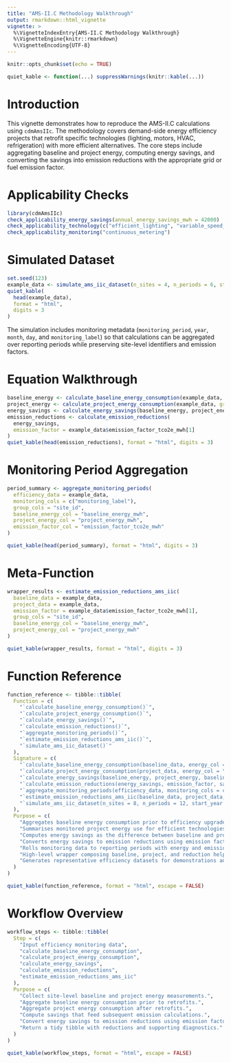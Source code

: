 ```yaml
---
title: "AMS-II.C Methodology Walkthrough"
output: rmarkdown::html_vignette
vignette: >
  %\VignetteIndexEntry{AMS-II.C Methodology Walkthrough}
  %\VignetteEngine{knitr::rmarkdown}
  %\VignetteEncoding{UTF-8}
---
```


```r
knitr::opts_chunk$set(echo = TRUE)
```
```r
quiet_kable <- function(...) suppressWarnings(knitr::kable(...))
```


# Introduction

This vignette demonstrates how to reproduce the AMS-II.C calculations using
`cdmAmsIIc`. The methodology covers demand-side energy efficiency projects that
retrofit specific technologies (lighting, motors, HVAC, refrigeration) with more
efficient alternatives. The core steps include aggregating baseline and project
energy, computing energy savings, and converting the savings into emission
reductions with the appropriate grid or fuel emission factor.

# Applicability Checks

```r
library(cdmAmsIIc)
check_applicability_energy_savings(annual_energy_savings_mwh = 42000)
check_applicability_technology(c("efficient_lighting", "variable_speed_drives"))
check_applicability_monitoring("continuous_metering")
```

# Simulated Dataset

```r
set.seed(123)
example_data <- simulate_ams_iic_dataset(n_sites = 4, n_periods = 6, start_year = 2024, start_month = 7)
quiet_kable(
  head(example_data),
  format = "html",
  digits = 3
)
```

The simulation includes monitoring metadata (`monitoring_period`, `year`,
`month`, `day`, and `monitoring_label`) so that calculations can be aggregated
over reporting periods while preserving site-level identifiers and emission
factors.

# Equation Walkthrough

```r
baseline_energy <- calculate_baseline_energy_consumption(example_data, group_cols = "site_id")
project_energy <- calculate_project_energy_consumption(example_data, group_cols = "site_id")
energy_savings <- calculate_energy_savings(baseline_energy, project_energy)
emission_reductions <- calculate_emission_reductions(
  energy_savings,
  emission_factor = example_data$emission_factor_tco2e_mwh[1]
)
quiet_kable(head(emission_reductions), format = "html", digits = 3)
```

# Monitoring Period Aggregation

```r
period_summary <- aggregate_monitoring_periods(
  efficiency_data = example_data,
  monitoring_cols = c("monitoring_label"),
  group_cols = "site_id",
  baseline_energy_col = "baseline_energy_mwh",
  project_energy_col = "project_energy_mwh",
  emission_factor_col = "emission_factor_tco2e_mwh"
)

quiet_kable(head(period_summary), format = "html", digits = 3)
```

# Meta-Function

```r
wrapper_results <- estimate_emission_reductions_ams_iic(
  baseline_data = example_data,
  project_data = example_data,
  emission_factor = example_data$emission_factor_tco2e_mwh[1],
  group_cols = "site_id",
  baseline_energy_col = "baseline_energy_mwh",
  project_energy_col = "project_energy_mwh"
)

quiet_kable(wrapper_results, format = "html", digits = 3)
```

# Function Reference

```r
function_reference <- tibble::tibble(
  Function = c(
    "`calculate_baseline_energy_consumption()`",
    "`calculate_project_energy_consumption()`",
    "`calculate_energy_savings()`",
    "`calculate_emission_reductions()`",
    "`aggregate_monitoring_periods()`",
    "`estimate_emission_reductions_ams_iic()`",
    "`simulate_ams_iic_dataset()`"
  ),
  Signature = c(
    "`calculate_baseline_energy_consumption(baseline_data, energy_col = \"baseline_energy_mwh\", group_cols = NULL, output_col = \"baseline_energy_mwh\")`",
    "`calculate_project_energy_consumption(project_data, energy_col = \"project_energy_mwh\", group_cols = NULL, output_col = \"project_energy_mwh\")`",
    "`calculate_energy_savings(baseline_energy, project_energy, baseline_col = \"baseline_energy_mwh\", project_col = \"project_energy_mwh\", output_col = \"energy_savings_mwh\")`",
    "`calculate_emission_reductions(energy_savings, emission_factor, savings_col = \"energy_savings_mwh\", output_col = \"emission_reductions_tco2e\")`",
    "`aggregate_monitoring_periods(efficiency_data, monitoring_cols = c(\"year\", \"month\"), group_cols = \"site_id\", baseline_energy_col = \"baseline_energy_mwh\", project_energy_col = \"project_energy_mwh\", emission_factor_col = \"emission_factor_tco2e_mwh\")`",
    "`estimate_emission_reductions_ams_iic(baseline_data, project_data, emission_factor, group_cols = NULL, baseline_energy_col = \"baseline_energy_mwh\", project_energy_col = \"project_energy_mwh\")`",
    "`simulate_ams_iic_dataset(n_sites = 8, n_periods = 12, start_year = 2023, start_month = 1, baseline_energy_mean = 120, project_energy_mean = 75, emission_factor = 0.62)`"
  ),
  Purpose = c(
    "Aggregates baseline energy consumption prior to efficiency upgrades.<br>\\(E_{BL,y} = \\sum_i E_{BL,i,y}\\)",
    "Summarises monitored project energy use for efficient technologies.<br>\\(E_{PR,y} = \\sum_i E_{PR,i,y}\\)",
    "Computes energy savings as the difference between baseline and project energy.<br>\\(ES_y = E_{BL,y} - E_{PR,y}\\)",
    "Converts energy savings to emission reductions using emission factors.<br>\\(ER_y = ES_y \\times EF_y\\)",
    "Rolls monitoring data to reporting periods with energy and emission summaries.<br>\\(ER_{p,y} = (\\sum_i E_{BL,i,p,y} - \\sum_i E_{PR,i,p,y}) \\times EF_{p,y}\\)",
    "High-level wrapper composing baseline, project, and reduction helpers.<br>\\(ER_y = (E_{BL,y} - E_{PR,y}) \\times EF_y\\)",
    "Generates representative efficiency datasets for demonstrations and tests."
  )
)

quiet_kable(function_reference, format = "html", escape = FALSE)
```

# Workflow Overview

```r
workflow_steps <- tibble::tibble(
  Step = c(
    "Input efficiency monitoring data",
    "calculate_baseline_energy_consumption",
    "calculate_project_energy_consumption",
    "calculate_energy_savings",
    "calculate_emission_reductions",
    "estimate_emission_reductions_ams_iic"
  ),
  Purpose = c(
    "Collect site-level baseline and project energy measurements.",
    "Aggregate baseline energy consumption prior to retrofits.",
    "Aggregate project energy consumption after retrofits.",
    "Compute savings that feed subsequent emission calculations.",
    "Convert energy savings to emission reductions using emission factors.",
    "Return a tidy tibble with reductions and supporting diagnostics."
  )
)

quiet_kable(workflow_steps, format = "html", escape = FALSE)
```
